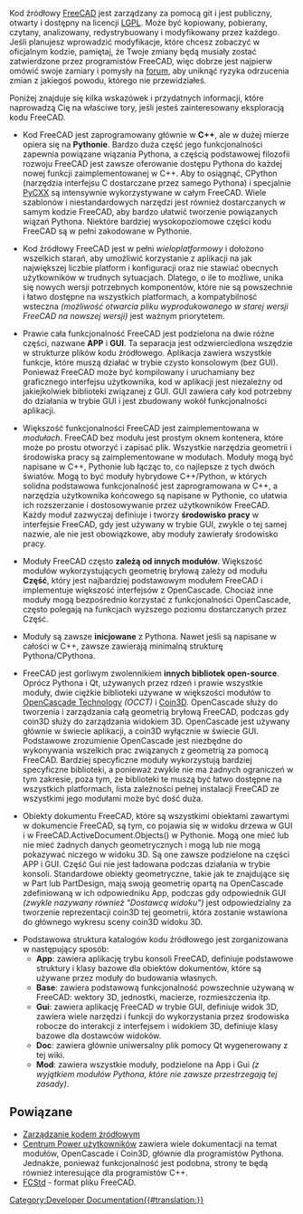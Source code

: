 <languages/>
Kod źródłowy [https://github.com/FreeCAD/FreeCAD FreeCAD] jest zarządzany za pomocą git i jest publiczny, otwarty i dostępny na licencji [https://en.wikipedia.org/wiki/GNU_Lesser_General_Public_License LGPL]. Może być kopiowany, pobierany, czytany, analizowany, redystrybuowany i modyfikowany przez każdego. Jeśli planujesz wprowadzić modyfikacje, które chcesz zobaczyć w oficjalnym kodzie, pamiętaj, że Twoje zmiany będą musiały zostać zatwierdzone przez programistów FreeCAD, więc dobrze jest najpierw omówić swoje zamiary i pomysły na [https://forum.freecad.org forum], aby uniknąć ryzyka odrzucenia zmian z jakiegoś powodu, którego nie przewidziałeś.

Poniżej znajduje się kilka wskazówek i przydatnych informacji, które naprowadzą Cię na właściwe tory, jeśli jesteś zainteresowany eksploracją kodu FreeCAD.

* Kod FreeCAD jest zaprogramowany głównie w '''C++''', ale w dużej mierze opiera się na '''Pythonie'''. Bardzo duża część jego funkcjonalności zapewnia powiązane wiązania Pythona, a częścią podstawowej filozofii rozwoju FreeCAD jest zawsze oferowanie dostępu Pythona do każdej nowej funkcji zaimplementowanej w C++. Aby to osiągnąć, CPython (narzędzia interfejsu C dostarczane przez samego Pythona) i specjalnie [http://cxx.sourceforge.net/ PyCXX] są intensywnie wykorzystywane w całym FreeCAD. Wiele szablonów i niestandardowych narzędzi jest również dostarczanych w samym kodzie FreeCAD, aby bardzo ułatwić tworzenie powiązanych wiązań Pythona. Niektóre bardziej wysokopoziomowe części kodu FreeCAD są w pełni zakodowane w Pythonie.

* Kod źródłowy FreeCAD jest w pełni ''wieloplatformowy'' i dołożono wszelkich starań, aby umożliwić korzystanie z aplikacji na jak największej liczbie platform i konfiguracji oraz nie stawiać obecnych użytkowników w trudnych sytuacjach. Dlatego, o ile to możliwe, unika się nowych wersji potrzebnych komponentów, które nie są powszechnie i łatwo dostępne na wszystkich platformach, a kompatybilność wsteczna ''(możliwość otwarcia pliku wyprodukowanego w starej wersji FreeCAD na nowszej wersji)'' jest ważnym priorytetem.

* Prawie cała funkcjonalność FreeCAD jest podzielona na dwie różne części, nazwane '''APP''' i '''GUI'''. Ta separacja jest odzwierciedlona wszędzie w strukturze plików kodu źródłowego. Aplikacja zawiera wszystkie funkcje, które muszą działać w trybie czysto konsolowym (bez GUI). Ponieważ FreeCAD może być kompilowany i uruchamiany bez graficznego interfejsu użytkownika, kod w aplikacji jest niezależny od jakiejkolwiek biblioteki związanej z GUI. GUI zawiera cały kod potrzebny do działania w trybie GUI i jest zbudowany wokół funkcjonalności aplikacji.

* Większość funkcjonalności FreeCAD jest zaimplementowana w ''modułach''. FreeCAD bez modułu jest prostym oknem kontenera, które może po prostu otworzyć i zapisać plik. Wszystkie narzędzia geometrii i środowiska pracy są zaimplementowane w modułach. Moduły mogą być napisane w C++, Pythonie lub łącząc to, co najlepsze z tych dwóch światów. Mogą to być moduły hybrydowe C++/Python, w których solidna podstawowa funkcjonalność jest zaprogramowana w C++, a narzędzia użytkownika końcowego są napisane w Pythonie, co ułatwia ich rozszerzanie i dostosowywanie przez użytkowników FreeCAD. Każdy moduł zazwyczaj definiuje i tworzy '''środowisko pracy''' w interfejsie FreeCAD, gdy jest używany w trybie GUI, zwykle o tej samej nazwie, ale nie jest obowiązkowe, aby moduły zawierały środowisko pracy.

* Moduły FreeCAD często '''zależą od innych modułów'''. Większość modułów wykorzystujących geometrię bryłową zależy od modułu '''Część''', który jest najbardziej podstawowym modułem FreeCAD i implementuje większość interfejsów z OpenCascade. Chociaż inne moduły mogą bezpośrednio korzystać z funkcjonalności OpenCascade, często polegają na funkcjach wyższego poziomu dostarczanych przez Część.

* Moduły są zawsze '''inicjowane''' z Pythona. Nawet jeśli są napisane w całości w C++, zawsze zawierają minimalną strukturę Pythona/CPythona.

* FreeCAD jest gorliwym zwolennikiem '''innych bibliotek open-source'''. Oprócz Pythona i Qt, używanych przez rdzeń i prawie wszystkie moduły, dwie ciężkie biblioteki używane w większości modułów to [https://en.wikipedia.org/wiki/Open_Cascade_Technology OpenCascade Technology] ''(OCCT)'' i [http://www.coin3d.org/ Coin3D]. OpenCascade służy do tworzenia i zarządzania całą geometrią bryłową FreeCAD, podczas gdy coin3D służy do zarządzania widokiem 3D. OpenCascade jest używany głównie w świecie aplikacji, a coin3D wyłącznie w świecie GUI. Podstawowe zrozumienie OpenCascade jest niezbędne do wykonywania wszelkich prac związanych z geometrią za pomocą FreeCAD. Bardziej specyficzne moduły wykorzystują bardziej specyficzne biblioteki, a ponieważ zwykle nie ma żadnych ograniczeń w tym zakresie, poza tym, że biblioteki te muszą być łatwo dostępne na wszystkich platformach, lista zależności pełnej instalacji FreeCAD ze wszystkimi jego modułami może być dość duża.

* Obiekty dokumentu FreeCAD, które są wszystkimi obiektami zawartymi w dokumencie FreeCAD, są tym, co pojawia się w widoku drzewa w GUI i w FreeCAD.ActiveDocument.Objects() w Pythonie. Mogą one mieć lub nie mieć żadnych danych geometrycznych i mogą lub nie mogą pokazywać niczego w widoku 3D. Są one zawsze podzielone na części APP i GUI. Część Gui nie jest ładowana podczas działania w trybie konsoli. Standardowe obiekty geometryczne, takie jak te znajdujące się w Part lub PartDesign, mają swoją geometrię opartą na OpenCascade zdefiniowaną w ich odpowiedniku App, podczas gdy odpowiednik GUI ''(zwykle nazywany również "Dostawcą widoku")'' jest odpowiedzialny za tworzenie reprezentacji coin3D tej geometrii, która zostanie wstawiona do głównego wykresu sceny coin3D widoku 3D.

* Podstawowa struktura katalogów kodu źródłowego jest zorganizowana w następujący sposób:
** '''App''': zawiera aplikację trybu konsoli FreeCAD, definiuje podstawowe struktury i klasy bazowe dla obiektów dokumentów, które są używane przez moduły do budowania własnych.
** '''Base''': zawiera podstawową funkcjonalność powszechnie używaną w FreeCAD: wektory 3D, jednostki, macierze, rozmieszczenia itp.
** '''Gui''': zawiera aplikację FreeCAD w trybie GUI, definiuje widok 3D, zawiera wiele narzędzi i funkcji do wykorzystania przez środowiska robocze do interakcji z interfejsem i widokiem 3D, definiuje klasy bazowe dla dostawców widoków.
** '''Doc''': zawiera głównie uniwersalny plik pomocy Qt wygenerowany z tej wiki.
** '''Mod''': zawiera wszystkie moduły, podzielone na App i Gui ''(z wyjątkiem modułów Pythona, które nie zawsze przestrzegają tej zasady)''.

==Powiązane==
* [[Source_code_management/pl|Zarządzanie kodem źródłowym]]
* [[Power_users_hub/pl|Centrum Power użytkowników]] zawiera wiele dokumentacji na temat modułów, OpenCascade i Coin3D, głównie dla programistów Pythona. Jednakże, ponieważ funkcjonalność jest podobna, strony te będą również interesujące dla programistów C++.
* [[File_Format_FCStd/pl|FCStd]] - format pliku FreeCAD.

[[Category:Developer Documentation{{#translation:}}]]